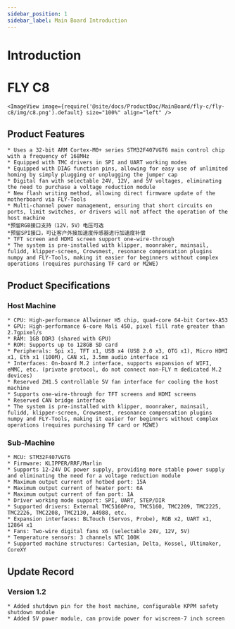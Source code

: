 ```yaml
---
sidebar_position: 1
sidebar_label: Main Board Introduction
---
```



# Introduction

# FLY C8


    <ImageView image={require('@site/docs/ProductDoc/MainBoard/fly-c/fly-c8/img/c8.png').default} size="100%" align="left" />

## Product Features

    * Uses a 32-bit ARM Cortex-M0+ series STM32F407VGT6 main control chip with a frequency of 168MHz
    * Equipped with TMC drivers in SPI and UART working modes
    * Equipped with DIAG function pins, allowing for easy use of unlimited homing by simply plugging or unplugging the jumper cap
    * Digital fan with selectable 24V, 12V, and 5V voltages, eliminating the need to purchase a voltage reduction module
    * New flash writing method, allowing direct firmware update of the motherboard via FLY-Tools
    * Multi-channel power management, ensuring that short circuits on ports, limit switches, or drivers will not affect the operation of the host machine
    *预留RGB接口支持（12V，5V）电压可选
    *预留SPI接口，可让客户外接加速度传感器进行加速度补偿
    * TFT screen and HDMI screen support one-wire-through
    * The system is pre-installed with klipper, moonraker, mainsail, fulidd, klipper-screen, Crowsmest, resonance compensation plugins numpy and FLY-Tools, making it easier for beginners without complex operations (requires purchasing TF card or M2WE)

## Product Specifications

### Host Machine
    * CPU: High-performance Allwinner H5 chip, quad-core 64-bit Cortex-A53
    * GPU: High-performance 6-core Mali 450, pixel fill rate greater than 2.7gpixel/s
    * RAM: 1GB DDR3 (shared with GPU)
    * ROM: Supports up to 128GB SD card
    * Peripherals: Spi x1, TFT x1, USB x4 (USB 2.0 x3, OTG x1), Micro HDMI x1, Eth x1 (100M), CAN x1, 3.5mm audio interface x1
    * Interfaces: On-board M.2 interface, supports expansion of WIFI, eMMC, etc. (private protocol, do not connect non-FLY π dedicated M.2 devices)
    * Reserved ZH1.5 controllable 5V fan interface for cooling the host machine
    * Supports one-wire-through for TFT screens and HDMI screens
    * Reserved CAN bridge interface
    * The system is pre-installed with klipper, moonraker, mainsail, fulidd, klipper-screen, Crowsmest, resonance compensation plugins numpy and FLY-Tools, making it easier for beginners without complex operations (requires purchasing TF card or M2WE)

### Sub-Machine

    * MCU: STM32F407VGT6
    * Firmware: KLIPPER/RRF/Marlin
    * Supports 12-24V DC power supply, providing more stable power supply and eliminating the need for a voltage reduction module
    * Maximum output current of hotbed port: 15A
    * Maximum output current of heater port: 6A
    * Maximum output current of fan port: 1A
    * Driver working mode support: SPI, UART, STEP/DIR
    * Supported drivers: External TMC5160Pro, TMC5160, TMC2209, TMC2225, TMC2226, TMC2208, TMC2130, A4988, etc.
    * Expansion interfaces: BLTouch (Servos, Probe), RGB x2, UART x1, 12864 x1
    * Fans: Two-wire digital fans x6 (selectable 24V, 12V, 5V)
    * Temperature sensors: 3 channels NTC 100K
    * Supported machine structures: Cartesian, Delta, Kossel, Ultimaker, CoreXY

## Update Record

### Version 1.2

    * Added shutdown pin for the host machine, configurable KPPM safety shutdown module
    * Added 5V power module, can provide power for wiscreen-7 inch screen